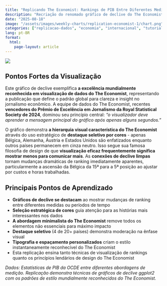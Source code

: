 ```yaml
---
title: "Replicando The Economist: Rankings de PIB Entre Diferentes Medidas"
description: "Recriação do renomado gráfico de declive do The Economist mostrando como rankings de PIB de países mudam entre diferentes abordagens de medição usando ggplot2"
date: "2025-08-18"
image: "/assets/images/weekly-charts/replication-economist-1/chart.png"
categories: ["replicacao-dados", "economia", "internacional", "tutorial-visualizacao"]
lang: pt-BR
format:
  html:
    page-layout: article
---
```


![](/assets/images/weekly-charts/replication-economist-1/chart.png){fig-align="center"}

## Pontos Fortes da Visualização

Este gráfico de declive exemplifica **a excelência mundialmente reconhecida em visualização de dados do The Economist**, representando a publicação que define o padrão global para clareza e insight no jornalismo econômico. A equipe de dados do The Economist, recentes **vencedores do Prêmio de Excelência em Jornalismo da Royal Statistical Society de 2024**, dominou seu princípio central: *"o visualizador deve aprender a mensagem principal do gráfico após apenas alguns segundos."*

O gráfico demonstra **a hierarquia visual característica do The Economist** através do uso estratégico de **destaque seletivo por cores** - apenas Bélgica, Alemanha, Áustria e Estados Unidos são enfatizados enquanto outros países permanecem em cinza neutro. Isso segue sua famosa filosofia de design de que **visualização eficaz frequentemente significa mostrar menos para comunicar mais**. As **conexões de declive limpas** tornam mudanças dramáticas de ranking imediatamente aparentes, particularmente a ascensão da Bélgica da 15ª para a 5ª posição ao ajustar por custos e horas trabalhadas.

## Principais Pontos de Aprendizado

- **Gráficos de declive se destacam** ao mostrar mudanças de ranking entre diferentes medidas ou períodos de tempo
- **Seleção estratégica de cores** guia atenção para as histórias mais interessantes nos dados
- **A abordagem minimalista do The Economist** remove todos os elementos não essenciais para máximo impacto
- **Destaque seletivo** (4 de 20+ países) demonstra moderação na ênfase visual
- **Tipografia e espaçamento personalizados** criam o estilo instantaneamente reconhecível do The Economist
- Esta replicação ensina tanto técnicas de visualização de rankings quanto os princípios lendários de design do The Economist

*Dados: Estatísticas de PIB da OCDE entre diferentes abordagens de medição. Replicação demonstra técnicas de gráficos de declive ggplot2 com os padrões de estilo mundialmente reconhecidos do The Economist.*
